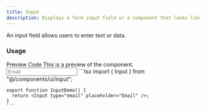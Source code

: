 ```yaml
---
title: Input
description: Displays a form input field or a component that looks like an input field.
---
```

<DocsBornHeader title="Input" iconName="Type" />
An input field allows users to enter text or data.

### Usage

<Tabs defaultValue="preview">
  <TabsList>
    <TabsTrigger value="preview">Preview</TabsTrigger>
    <TabsTrigger value="code">Code</TabsTrigger>
  </TabsList>
  <TabsContent value="preview">
    <Callout>This is a preview of the component.</Callout>
    <Input type="email" placeholder="Email" />
  </TabsContent>
  <TabsContent value="code">
    ```tsx
    import { Input } from "@/components/ui/input";

    export function InputDemo() {
      return <Input type="email" placeholder="Email" />;
    }
    ```
  </TabsContent>
</Tabs>
